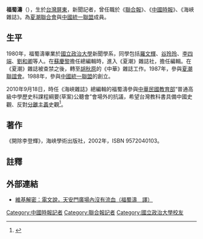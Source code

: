 '''福蜀濤'''（{{bd|1952年||||}}），生於[[台灣|台灣]][[屏東縣|屏東]]，新聞記者，曾任職於《[[聯合報|聯合報]]》、《[[中國時報|中國時報]]》、《海峽雜誌》。為[[夏潮聯合會|夏潮聯合會]]與[[中國統一聯盟|中國統一聯盟]]成員。

==生平==
1980年，福蜀濤畢業於[[國立政治大學|國立政治大學]]新聞學系，同學包括[[羅文輝|羅文輝]]、[[谷玲玲|谷玲玲]]、[[李四端|李四端]]、[[劉和卿|劉和卿]]等人。在[[蘇慶黎|蘇慶黎]]擔任總編輯時，進入《夏潮》雜誌社，擔任編輯。在《夏潮》雜誌被查禁之後，轉至[[胡秋原|胡秋原]]的《中華》雜誌工作。1987年，參與[[夏潮聯合會|夏潮聯誼會]]。1988年，參與[[中國統一聯盟|中國統一聯盟]]的創立。

2010年9月18日，時任《海峽雜誌》總編輯的福蜀濤參與[[中華民國教育部|中華民國教育部]]“普通高級中學歷史科課程綱要(草案)公聽會”會場外的抗議，希望台灣教科書具備中國史觀、反對[[分離主義|分離主義]]史觀<ref>{{cite news| language =zh-tw| author =李仲維| url =http://www.chinareviewnews.com/doc/1014/5/0/3/101450317.html?coluid=93&kindid=2778&docid=101450317| title =台民間社團：盼教科書具中華民族歷史觀點| publisher =[[中評社|中評社]]| date =2010年9月18日| accessdate =2013年5月30日| archive-date =2015年12月8日| archive-url =https://web.archive.org/web/20151208051049/http://www.chinareviewnews.com/doc/1014/5/0/3/101450317.html?coluid=93&kindid=2778&docid=101450317| dead-url =no}}</ref>。

==著作==
《開除李登輝》，海峡學術出版社，2002年，ISBN 9572040103。
==註釋==
{{reflist}}
==外部連結==
*[http://blog.xuite.net/yuanwangtw/blog/59571417-%E7%B6%AD%E5%9F%BA%E8%A7%A3%E5%AF%86%EF%BC%9A%E9%9B%BB%E6%96%87%E8%AA%AA%EF%BC%8C%E5%A4%A9%E5%AE%89%E9%96%80%E5%BB%A3%E5%A0%B4%E5%85%A7%E6%B2%92%E6%9C%89%E6%B5%81%E8%A1%80%28%E7%A6%8F%E8%9C%80%E6%BF%A4%E3%80%80%E8%AD%AF%29 維基解密：電文說，天安門廣場內沒有流血（福蜀濤　譯）]
[[Category:中國時報記者|Category:中國時報記者]]
[[Category:聯合報記者|Category:聯合報記者]]
[[Category:國立政治大學校友|Category:國立政治大學校友]]